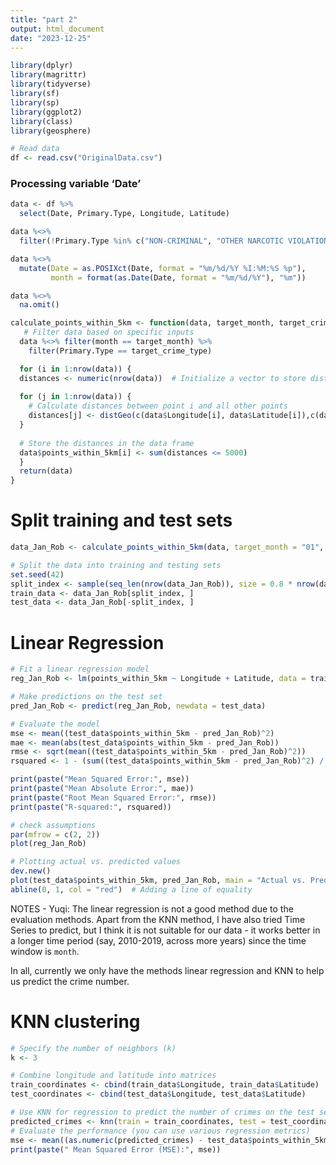 ```yaml
---
title: "part 2"
output: html_document
date: "2023-12-25"
---
```

```r
library(dplyr)
library(magrittr)
library(tidyverse)
library(sf)
library(sp)
library(ggplot2)
library(class)
library(geosphere)
```


```r
# Read data
df <- read.csv("OriginalData.csv")
```

### Processing variable 'Date'

```r
data <- df %>% 
  select(Date, Primary.Type, Longitude, Latitude)

data %<>% 
  filter(!Primary.Type %in% c("NON-CRIMINAL", "OTHER NARCOTIC VIOLATION", "PUBLIC INDECENCY", "HUMAN TRAFFICKING", "OBSCENITY"))

data %<>% 
  mutate(Date = as.POSIXct(Date, format = "%m/%d/%Y %I:%M:%S %p"),
         month = format(as.Date(Date, format = "%m/%d/%Y"), "%m"))

data %<>%  
  na.omit()
```


```r
calculate_points_within_5km <- function(data, target_month, target_crime_type) {
   # Filter data based on specific inputs
  data %<>% filter(month == target_month) %>% 
    filter(Primary.Type == target_crime_type)

  for (i in 1:nrow(data)) {
  distances <- numeric(nrow(data))  # Initialize a vector to store distances for each point
  
  for (j in 1:nrow(data)) {
    # Calculate distances between point i and all other points
    distances[j] <- distGeo(c(data$Longitude[i], data$Latitude[i]),c(data$Longitude[j], data$Latitude[j]))
  }
  
  # Store the distances in the data frame
  data$points_within_5km[i] <- sum(distances <= 5000)
  }
  return(data)
}

```

# Split training and test sets

```r
data_Jan_Rob <- calculate_points_within_5km(data, target_month = "01", target_crime_type = "ROBBERY")
```

```r
# Split the data into training and testing sets
set.seed(42)
split_index <- sample(seq_len(nrow(data_Jan_Rob)), size = 0.8 * nrow(data_Jan_Rob))
train_data <- data_Jan_Rob[split_index, ]
test_data <- data_Jan_Rob[-split_index, ]
```

# Linear Regression



```r
# Fit a linear regression model
reg_Jan_Rob <- lm(points_within_5km ~ Longitude + Latitude, data = train_data)

# Make predictions on the test set
pred_Jan_Rob <- predict(reg_Jan_Rob, newdata = test_data)
```

```r
# Evaluate the model
mse <- mean((test_data$points_within_5km - pred_Jan_Rob)^2)
mae <- mean(abs(test_data$points_within_5km - pred_Jan_Rob))
rmse <- sqrt(mean((test_data$points_within_5km - pred_Jan_Rob)^2))
rsquared <- 1 - (sum((test_data$points_within_5km - pred_Jan_Rob)^2) / sum((test_data$points_within_5km - mean(test_data$points_within_5km))^2))

print(paste("Mean Squared Error:", mse))
print(paste("Mean Absolute Error:", mae))
print(paste("Root Mean Squared Error:", rmse))
print(paste("R-squared:", rsquared))

```

```r
# check assumptions
par(mfrow = c(2, 2))
plot(reg_Jan_Rob)

# Plotting actual vs. predicted values
dev.new()
plot(test_data$points_within_5km, pred_Jan_Rob, main = "Actual vs. Predicted", xlab = "Actual", ylab = "Predicted")
abline(0, 1, col = "red")  # Adding a line of equality

```


NOTES - Yuqi:
The linear regression is not a good method due to the evaluation methods.
Apart from the KNN method, I have also tried Time Series to predict, but I think it is not suitable for our data - it works better in a longer time period (say, 2010-2019, across more years) since the time window is `month`.

In all, currently we only have the methods linear regression and KNN to help us predict the crime number.

# KNN clustering

```r
# Specify the number of neighbors (k)
k <- 3

# Combine longitude and latitude into matrices
train_coordinates <- cbind(train_data$Longitude, train_data$Latitude)
test_coordinates <- cbind(test_data$Longitude, test_data$Latitude)

# Use KNN for regression to predict the number of crimes on the test set
predicted_crimes <- knn(train = train_coordinates, test = test_coordinates, cl = train_data$points_within_5km)
# Evaluate the performance (you can use various regression metrics)
mse <- mean((as.numeric(predicted_crimes) - test_data$points_within_5km)^2)
print(paste(" Mean Squared Error (MSE):", mse))
```

